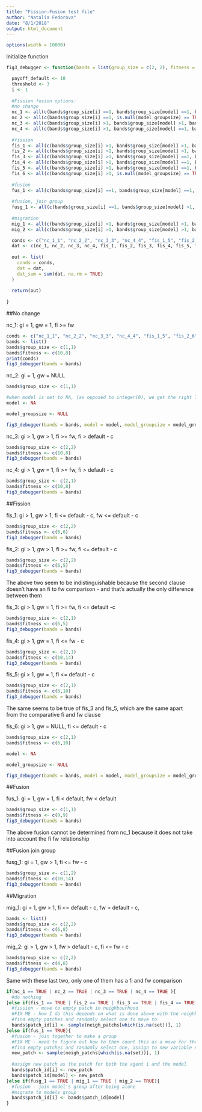 ```yaml
---
title: "Fission-Fusion test file"
author: "Natalia Fedorova"
date: "8/1/2018"
output: html_document
---
```


```r
options(width = 10000)
```

Initialize function
```r

fig3_debugger <- function(bands = list(group_size = c(2, 2), fitness = c(4, 8)), model = 2, model_groupsize = NA){

  payoff_default <- 10
  threshold <- 3
  i <- 1
  
  #Fission fusion options:
  #no change
  nc_1 <- all(c(bands$group_size[i] ==1, bands$group_size[model] ==1, bands$fitness[i] >= bands$fitness[model])) 
  nc_2 <- all(c(bands$group_size[i] ==1, is.null(model_groupsize) == TRUE )) 
  nc_3 <- all(c(bands$group_size[i] >1, bands$group_size[model] >1, bands$fitness[i] >= bands$fitness[model], bands$fitness[i] > payoff_default - threshold))
  nc_4 <- all(c(bands$group_size[i] >1, bands$group_size[model] ==1, bands$fitness[i] >= bands$fitness[model], bands$fitness[i] > payoff_default - threshold))
  
  #fission
  fis_1 <- all(c(bands$group_size[i] >1, bands$group_size[model] >1, bands$fitness[i] <=payoff_default - threshold, bands$fitness[model] <= payoff_default - threshold))
  fis_2 <- all(c(bands$group_size[i] >1, bands$group_size[model] >1, bands$fitness[i] >= bands$fitness[model], bands$fitness[i] <= payoff_default - threshold))
  fis_3 <- all(c(bands$group_size[i] >1, bands$group_size[model] ==1, bands$fitness[i] >= bands$fitness[model], bands$fitness[i] <= payoff_default - threshold))
  fis_4 <- all(c(bands$group_size[i] >1, bands$group_size[model] ==1, bands$fitness[i] <= bands$fitness[model] - threshold))
  fis_5 <- all(c(bands$group_size[i] >1, bands$group_size[model] ==1, bands$fitness[i] <= payoff_default - threshold))
  fis_6 <- all(c(bands$group_size[i] >1, is.null(model_groupsize) == TRUE , bands$fitness[i] <= payoff_default - threshold))
  
  #fusion
  fus_1 <- all(c(bands$group_size[i] ==1, bands$group_size[model] ==1, bands$fitness[i] < payoff_default, bands$fitness[model] < payoff_default))
  
  #fusion, join group
  fusg_1 <- all(c(bands$group_size[i] ==1, bands$group_size[model] >1, bands$fitness[i] <= bands$fitness[model] - threshold))
  
  #migration
  mig_1 <- all(c(bands$group_size[i] >1, bands$group_size[model] >1, bands$fitness[i] <= payoff_default - threshold, bands$fitness[model] > payoff_default - threshold))
  mig_2 <- all(c(bands$group_size[i] >1, bands$group_size[model] >1, bands$fitness[i] <= bands$fitness[model] - threshold, bands$fitness[model] > payoff_default - threshold))

  conds <- c("nc_1_1", "nc_2_2", "nc_3_3", "nc_4_4", "fis_1_5", "fis_2_6", "fis_3_7", "fis_4_8", "fis_5_9", "fis_6_10", "fus_1_11", "fusg_1_12", "mig_1_13", "mig_2_14")
  dat <- c(nc_1, nc_2, nc_3, nc_4, fis_1, fis_2, fis_3, fis_4, fis_5, fis_6, fus_1, fusg_1, mig_1, mig_2)
  
  out <- list(
    conds = conds,
    dat = dat,
    dat_sum = sum(dat, na.rm = TRUE)
  )
  
  return(out)
  
}

```

##No change

nc_1: gi = 1, gw = 1, fi >= fw
```r
conds <- c("nc_1_1", "nc_2_2", "nc_3_3", "nc_4_4", "fis_1_5", "fis_2_6", "fis_3_7", "fis_4_8", "fis_5_9", "fis_6_10", "fus_1_11", "fusg_1_12", "mig_1_13", "mig_2_14")
bands <- list()
bands$group_size <- c(1,1)
bands$fitness <- c(10,8)
print(conds)
fig3_debugger(bands = bands)

```

nc_2: gi = 1, gw = NULL
```r
bands$group_size <- c(1,1)

#when model is set to NA, (as opposed to integer(0), we get the right TRUE, because indexing with model that doesn't exist gives us NA rather than TRUE (because of how all() works))
model <- NA

model_groupsize <- NULL

fig3_debugger(bands = bands, model = model, model_groupsize = model_groupsize)

```

nc_3: gi > 1, gw > 1, fi >= fw, fi > default - c
```r
bands$group_size <- c(2,2)
bands$fitness <- c(10,8)
fig3_debugger(bands = bands)

```

nc_4: gi > 1, gw = 1, fi >= fw, fi > default - c
```r
bands$group_size <- c(2,1)
bands$fitness <- c(10,8)
fig3_debugger(bands = bands)

```

##Fission

fis_1: gi > 1, gw > 1, fi <= default - c, fw <= default - c
```r
bands$group_size <- c(2,2)
bands$fitness <- c(6,6)
fig3_debugger(bands = bands)

```

fis_2: gi > 1, gw > 1, fi >= fw, fi <= default - c
```r
bands$group_size <- c(2,2)
bands$fitness <- c(6,5)
fig3_debugger(bands = bands)

```

The above two seem to be indistinguishable because the second clause doesn't have an fi to fw comparison - and that's actually the only difference between them


fis_3: gi > 1, gw = 1, fi >= fw, fi <= default -c
```r
bands$group_size <- c(2,1)
bands$fitness <- c(6,5)
fig3_debugger(bands = bands)

```

fis_4: gi > 1, gw = 1, fi <= fw - c
```r
bands$group_size <- c(2,1)
bands$fitness <- c(10,14)
fig3_debugger(bands = bands)

```

fis_5: gi > 1, gw = 1, fi <= default - c
```r
bands$group_size <- c(2,1)
bands$fitness <- c(6,10)
fig3_debugger(bands = bands)

```

The same seems to be true of fis_3 and fis_5, which are the same apart from the comparative fi and fw clause

fis_6: gi > 1, gw = NULL, fi <= default - c
```r
bands$group_size <- c(2,1)
bands$fitness <- c(6,10)

model <- NA

model_groupsize <- NULL

fig3_debugger(bands = bands, model = model, model_groupsize = model_groupsize)

```


##Fusion

fus_1: gi = 1, gw = 1, fi < default, fw < default
```r
bands$group_size <- c(1,1)
bands$fitness <- c(9,9)
fig3_debugger(bands = bands)

```

The above fusion cannot be determined from nc_1 because it does not take into account the fi fw relationship

##Fusion join group

fusg_1: gi = 1, gw > 1, fi <= fw - c
```r
bands$group_size <- c(1,2)
bands$fitness <- c(10,14)
fig3_debugger(bands = bands)

```

##Migration

mig_1: gi > 1, gw > 1, fi <= default - c, fw > default - c, 
```r
bands <- list()
bands$group_size <- c(2,2)
bands$fitness <- c(6,8)
fig3_debugger(bands = bands)

```


mig_2: gi > 1, gw > 1, fw > default - c, fi <= fw - c
```r
bands$group_size <- c(2,2)
bands$fitness <- c(4,8)
fig3_debugger(bands = bands)

```

Same with these last two, only one of them has a fi and fw comparison 


```r

if(nc_1 == TRUE | nc_2 == TRUE | nc_3 == TRUE | nc_4 == TRUE ){
  #do nothing
}else if(fis_1 == TRUE | fis_2 == TRUE | fis_3 == TRUE | fis_4 == TRUE | fis_5 == TRUE | fis_6 == TRUE){
  #fission - move to empty patch in neighbourhood
  #FIX ME - how I do this depends on what is done above with the neighbour index
  #find empty patches and randomly select one to move to 
  bands$patch_id[i] <- sample(neigh_patchs[which(is.na(set))], 1)
}else if(fus_1 == TRUE){
  #fusion - join together to make a group
  #FIX ME - need to figure out how to then count this as a move for the model as well
  #find empty patches and randomly select one, assign to new variable new_patch
  new_patch <- sample(neigh_patchs[which(is.na(set))], 1)
  
  #assign new patch as the patch for both the agent i and the model
  bands$patch_id[i] <- new_patch
  bands$patch_id[model] <- new_patch
}else if(fusg_1 == TRUE | mig_1 == TRUE | mig_2 == TRUE){
  #fusion - join model's group after being alone
  #migrate to models group
  bands$patch_id[i] <- bands$patch_id[model]
}

```